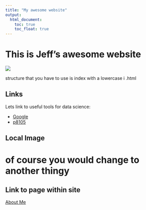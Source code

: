 ```yaml
---
title: "My awesome website"
output: 
  html_document:
    toc: true
    toc_float: true
---
```


# This is Jeff's awesome website

![](https://media.giphy.com/media/drXGoW1iudhKw/giphy.gif)

structure that you have to use is index with a lowercase i .html

## Links

Lets link to useful tools for data science:

* [Google](https://www.google.com/)
* [p8105](https://www.p8105.com)

## Local Image


# of course you would change to another thingy

## Link to page within site
[About Me](about_me.html)

